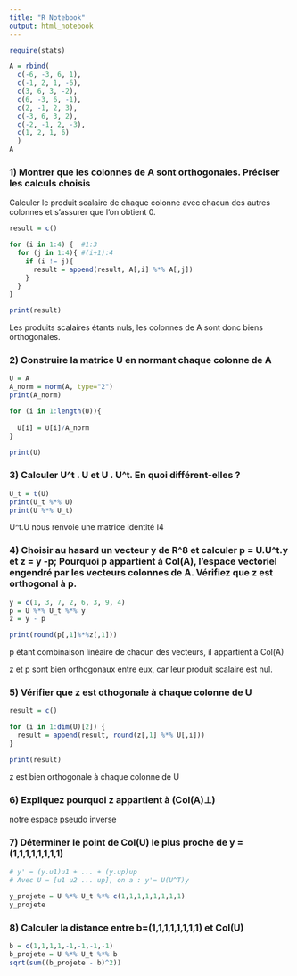 ```yaml
---
title: "R Notebook"
output: html_notebook
---
```


```r
require(stats)
```

```r
A = rbind(
  c(-6, -3, 6, 1), 
  c(-1, 2, 1, -6), 
  c(3, 6, 3, -2),
  c(6, -3, 6, -1), 
  c(2, -1, 2, 3), 
  c(-3, 6, 3, 2), 
  c(-2, -1, 2, -3), 
  c(1, 2, 1, 6)
  )
A
```

### 1) Montrer que les colonnes de A sont orthogonales. Préciser les calculs choisis

Calculer le produit scalaire de chaque colonne avec chacun des autres colonnes et s'assurer que l'on obtient 0.

```r

result = c()

for (i in 1:4) {  #1:3
  for (j in 1:4){ #(i+1):4
    if (i != j){
      result = append(result, A[,i] %*% A[,j])
    }
  }
}

print(result)

```
Les produits scalaires étants nuls, les colonnes de A sont donc biens orthogonales.

### 2) Construire la matrice U en normant chaque colonne de A 


```r
U = A
A_norm = norm(A, type="2")
print(A_norm)

for (i in 1:length(U)){
  
  U[i] = U[i]/A_norm
}

print(U)
```
### 3) Calculer U^t . U et U . U^t. En quoi différent-elles ?

```r
U_t = t(U)
print(U_t %*% U)
print(U %*% U_t)
```
U^t.U nous renvoie une matrice identité I4

### 4) Choisir au hasard un vecteur y de R^8 et calculer p = U.U^t.y et z = y -p; Pourquoi p appartient à Col(A), l'espace vectoriel engendré par les vecteurs colonnes de A. Vérifiez que z est orthogonal à p.

```r
y = c(1, 3, 7, 2, 6, 3, 9, 4)
p = U %*% U_t %*% y
z = y - p

print(round(p[,1]%*%z[,1]))
```
p étant combinaison linéaire de chacun des vecteurs, il appartient à Col(A)

z et p sont bien orthogonaux entre eux, car leur produit scalaire est nul.

### 5) Vérifier que z est othogonale à chaque colonne de U 

```r
result = c()

for (i in 1:dim(U)[2]) {
  result = append(result, round(z[,1] %*% U[,i]))
}

print(result)
```

z est bien orthogonale à chaque colonne de U

### 6) Expliquez pourquoi z appartient à (Col(A)⊥)

notre espace pseudo inverse

### 7) Déterminer le point de Col(U) le plus proche de y = (1,1,1,1,1,1,1,1)

```r
# y' = (y.u1)u1 + ... + (y.up)up
# Avec U = [u1 u2 ... up], on a : y'= U(U^T)y

y_projete = U %*% U_t %*% c(1,1,1,1,1,1,1,1)
y_projete
```

### 8) Calculer la distance entre b=(1,1,1,1,1,1,1,1) et Col(U)

```r
b = c(1,1,1,1,-1,-1,-1,-1)
b_projete = U %*% U_t %*% b
sqrt(sum((b_projete - b)^2))
```


